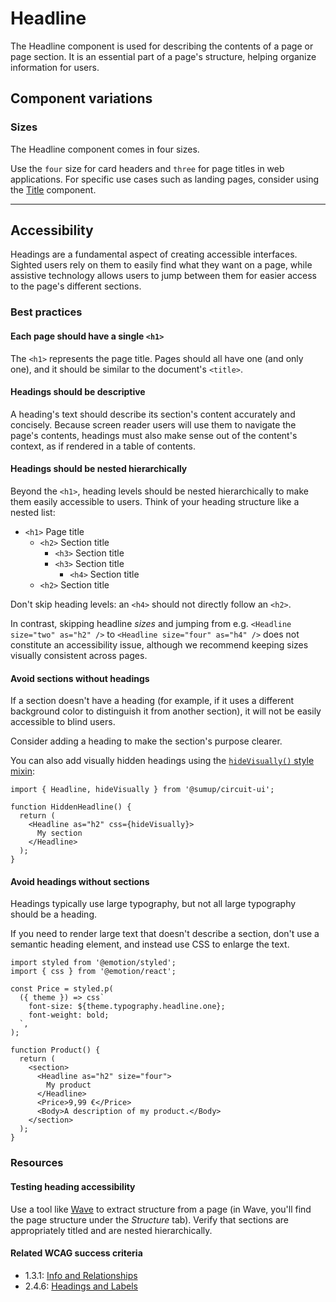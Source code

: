 
<Meta of={Stories} />

# Headline

<Status variant="stable" />

The Headline component is used for describing the contents of a page or page section. It is an essential part of a page's structure, helping organize information for users.

<Story of={Stories.Base} />
<Props />

## Component variations

### Sizes

The Headline component comes in four sizes.

Use the `four` size for card headers and `three` for page titles in web applications. For specific use cases such as landing pages, consider using the [Title](Typography/Title) component.

<Story of={Stories.Sizes} />

---

## Accessibility

Headings are a fundamental aspect of creating accessible interfaces. Sighted users rely on them to easily find what they want on a page, while assistive technology allows users to jump between them for easier access to the page's different sections.

### Best practices

#### Each page should have a single `<h1>`

The `<h1>` represents the page title. Pages should all have one (and only one), and it should be similar to the document's `<title>`.

#### Headings should be descriptive

A heading's text should describe its section's content accurately and concisely. Because screen reader users will use them to navigate the page's contents, headings must also make sense out of the content's context, as if rendered in a table of contents.

#### Headings should be nested hierarchically

Beyond the `<h1>`, heading levels should be nested hierarchically to make them easily accessible to users. Think of your heading structure like a nested list:

- `<h1>` Page title
  - `<h2>` Section title
    - `<h3>` Section title
    - `<h3>` Section title
      - `<h4>` Section title
  - `<h2>` Section title

Don't skip heading levels: an `<h4>` should not directly follow an `<h2>`.

In contrast, skipping headline _sizes_ and jumping from e.g. `<Headline size="two" as="h2" />` to `<Headline size="four" as="h4" />` does not constitute an accessibility issue, although we recommend keeping sizes visually consistent across pages.

#### Avoid sections without headings

If a section doesn't have a heading (for example, if it uses a different background color to distinguish it from another section), it will not be easily accessible to blind users.

Consider adding a heading to make the section's purpose clearer.

You can also add visually hidden headings using the [`hideVisually()` style mixin](Features/Style-Mixins/Hide-Visually):

```tsx
import { Headline, hideVisually } from '@sumup/circuit-ui';

function HiddenHeadline() {
  return (
    <Headline as="h2" css={hideVisually}>
      My section
    </Headline>
  );
}
```

#### Avoid headings without sections

Headings typically use large typography, but not all large typography should be a heading.

If you need to render large text that doesn't describe a section, don't use a semantic heading element, and instead use CSS to enlarge the text.

```tsx
import styled from '@emotion/styled';
import { css } from '@emotion/react';

const Price = styled.p(
  ({ theme }) => css`
    font-size: ${theme.typography.headline.one};
    font-weight: bold;
  `,
);

function Product() {
  return (
    <section>
      <Headline as="h2" size="four">
        My product
      </Headline>
      <Price>9,99 €</Price>
      <Body>A description of my product.</Body>
    </section>
  );
}
```

### Resources

#### Testing heading accessibility

Use a tool like [Wave](https://wave.webaim.org/) to extract structure from a page (in Wave, you'll find the page structure under the _Structure_ tab). Verify that sections are appropriately titled and are nested hierarchically.

#### Related WCAG success criteria

- 1.3.1: [Info and Relationships](https://www.w3.org/WAI/WCAG21/Understanding/info-and-relationships.html)
- 2.4.6: [Headings and Labels](https://www.w3.org/WAI/WCAG21/Understanding/headings-and-labels.html)
